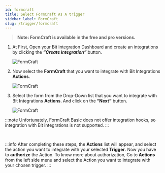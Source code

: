 ```yaml
---
id: formcraft
title: Select FormCraft As A trigger
sidebar_label: FormCraft
slug: /trigger/formcraft
---
```



> **Note: FormCraft is available in the free and pro versions.**

1. At First, Open your Bit Integration Dashboard and create an integrations by clicking the **_“Create Integration”_** button.

   <Image src="trigger/_create-integrations" alt="FormCraft" w="1020" h="350" />

2. Now select the **FormCraft** that you want to integrate with Bit Integrations **Actions**.

   <Image src="trigger/formcraft/select-trigger" alt="FormCraft" w="1020" h="350" />

3. Select the form from the Drop-Down list that you want to integrate with Bit Integrations **Actions**. And click on the **“Next”** button.

   <Image src="trigger/formcraft/select-form-or-task-name" alt="FormCraft" w="1020" h="350"/>

:::note
Unfortunately, FormCraft Basic does not offer integration hooks, so integration with Bit integrations is not supported.
:::

<br/>

:::info
  After completing these steps, the **Actions** list will appear, and select the action you want to integrate with your selected **Trigger**. Now you have to **authorize** the Action. To know more about authorization, Go to **Actions** from the left side menu and select the Action you want to integrate with your chosen trigger.
:::

<Feedback/>